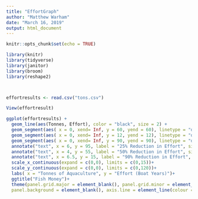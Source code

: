 ```yaml
---
title: "EffortGraph"
author: "Matthew Warham"
date: "March 16, 2019"
output: html_document
---
```


```r
knitr::opts_chunk$set(echo = TRUE)
```

```r
library(knitr)
library(tidyverse)
library(janitor)
library(broom)
library(reshape2)



effortresults <- read.csv("tons.csv")

View(effortresult)

ggplot(effortresults) +
  geom_line(aes(Tonnes, Effort), color = "black", size = 2) +
  geom_segment(aes( x = 0, xend= Inf, y = 60, yend = 60), linetype = "dashed", color = "red")+
  geom_segment(aes( x = 0, xend= Inf, y = 12, yend = 12), linetype = "dashed", color = "red")+
  geom_segment(aes( x = 0, xend= Inf, y = 90, yend = 90), linetype = "dashed", color = "red")+
  annotate("text", x = 6, y = 95, label = "25% Reduction in Effort", size = 3, family = "Century Gothic") +
  annotate("text", x = 4, y = 55, label = "50% Reduction in Effort", size = 3, family = "Century Gothic") +
  annotate("text", x = 6.5, y = 15, label = "90% Reduction in Effort", size = 3, family = "Century Gothic") +
  scale_x_continuous(expand = c(0,0), limits = c(0,15))+
  scale_y_continuous(expand = c(0,0), limits = c(0,120))+
  labs( x = "Tonnes of Aquaculture", y = "Effort (Boat Years)")+
  ggtitle("Fish Money")+
  theme(panel.grid.major = element_blank(), panel.grid.minor = element_blank(),
  panel.background = element_blank(), axis.line = element_line(colour = "black"))
  
  
  
                  

```


